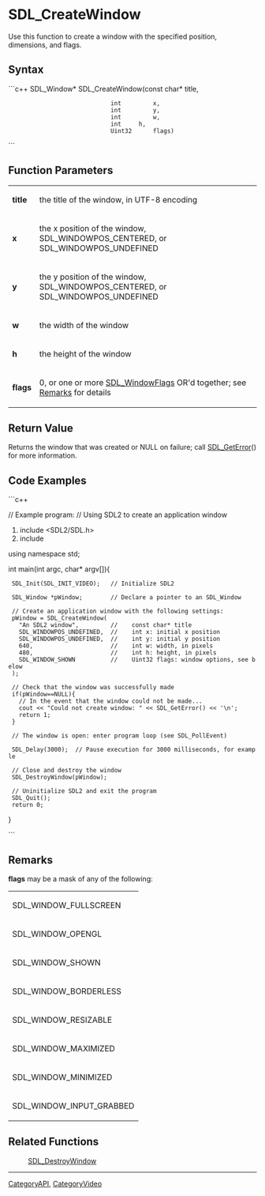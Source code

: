 <!-- pragma section-numbers off -->
<!-- pragma disable-camelcase -->

= SDL_CreateWindow =
Use this function to create a window with the specified position, dimensions, and flags.


== Syntax ==
```c++
SDL_Window* SDL_CreateWindow(const char* title,
                              int         x,
                              int         y,
                              int         w,
                              int  	  h,
                              Uint32      flags)
```

== Function Parameters ==
{|
|'''title'''
|the title of the window, in UTF-8 encoding
|-
|'''x'''
|the x position of the window, SDL_WINDOWPOS_CENTERED, or SDL_WINDOWPOS_UNDEFINED
|-
|'''y'''
|the y position of the window, SDL_WINDOWPOS_CENTERED, or SDL_WINDOWPOS_UNDEFINED
|-
|'''w'''
|the width of the window
|-
|'''h'''
|the height of the window
|-
|'''flags'''
|0, or one or more [[SDL_WindowFlags]] OR'd together; see [[#flags|Remarks]] for details
|}

== Return Value ==
Returns the window that was created or NULL on failure; call [[SDL_GetError]]() for more information.

== Code Examples ==
```c++

// Example program:
// Using SDL2 to create an application window

#include <SDL2/SDL.h>
#include <iostream>

using namespace std;

int main(int argc, char* argv[]){

  SDL_Init(SDL_INIT_VIDEO);   // Initialize SDL2
  
  SDL_Window *pWindow;        // Declare a pointer to an SDL_Window
  
  // Create an application window with the following settings:
  pWindow = SDL_CreateWindow( 
    "An SDL2 window",         //    const char* title
    SDL_WINDOWPOS_UNDEFINED,  //    int x: initial x position
    SDL_WINDOWPOS_UNDEFINED,  //    int y: initial y position
    640,                      //    int w: width, in pixels
    480,                      //    int h: height, in pixels
    SDL_WINDOW_SHOWN          //    Uint32 flags: window options, see below
  );
  
  // Check that the window was successfully made
  if(pWindow==NULL){   
    // In the event that the window could not be made...
    cout << "Could not create window: " << SDL_GetError() << '\n';
    return 1;
  }
  
  // The window is open: enter program loop (see SDL_PollEvent)

  SDL_Delay(3000);  // Pause execution for 3000 milliseconds, for example
  
  // Close and destroy the window
  SDL_DestroyWindow(pWindow); 
   
  // Uninitialize SDL2 and exit the program
  SDL_Quit(); 
  return 0;   
 
}

```

== Remarks ==
<span id="flags"></span> '''flags''' may be a mask of any of the following: 
{|
|SDL_WINDOW_FULLSCREEN
|-
|SDL_WINDOW_OPENGL
|-
|SDL_WINDOW_SHOWN
|-
|SDL_WINDOW_BORDERLESS
|-
|SDL_WINDOW_RESIZABLE
|-
|SDL_WINDOW_MAXIMIZED
|-
|SDL_WINDOW_MINIMIZED
|-
|SDL_WINDOW_INPUT_GRABBED
|}

== Related Functions ==
:[[SDL_DestroyWindow]]

----
[[CategoryAPI]], [[CategoryVideo]]
